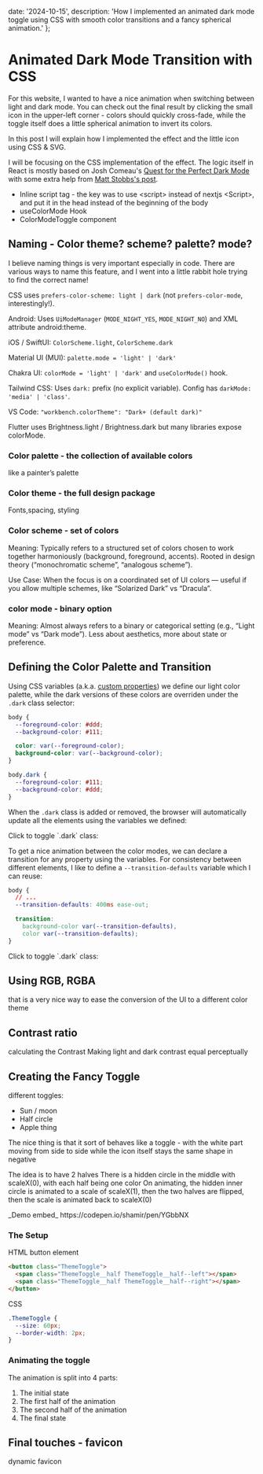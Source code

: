 
  date: '2024-10-15',
  description: 'How I implemented an animated dark mode toggle using CSS with smooth color transitions and a fancy spherical animation.'
};

# Animated Dark Mode Transition with CSS

For this website, I wanted to have a nice animation when switching between light and dark mode. You can check out the final result by clicking the small icon in the upper-left corner - colors should quickly cross-fade, while the toggle itself does a little spherical animation to invert its colors.

In this post I will explain how I implemented the effect and the little icon using CSS & SVG.

I will be focusing on the CSS implementation of the effect. The logic itself in React is mostly based on Josh Comeau's [Quest for the Perfect Dark Mode](https://www.joshwcomeau.com/react/dark-mode/) with some extra help from [Matt Stobbs's post](https://www.mattstobbs.com/elderjs-dark-mode/).

- Inline script tag - the key was to use \<script\> instead of nextjs \<Script\>, and put it in the head instead of the beginning of the body
- useColorMode Hook
- ColorModeToggle component

<TableOfContents />

## Naming - Color theme? scheme? palette? mode?

I believe naming things is very important especially in code. There are various ways to name this feature, and I went into a little rabbit hole trying to find the correct name!

CSS uses `prefers-color-scheme: light | dark` (not `prefers-color-mode`, interestingly!).

Android:
Uses `UiModeManager` (`MODE_NIGHT_YES`, `MODE_NIGHT_NO`) and XML attribute android:theme.

iOS / SwiftUI:
`ColorScheme.light`, `ColorScheme.dark`

Material UI (MUI):
`palette.mode = 'light' | 'dark'`

Chakra UI:
`colorMode = 'light' | 'dark'` and `useColorMode()` hook.

Tailwind CSS:
Uses `dark:` prefix (no explicit variable).
Config has `darkMode: 'media' | 'class'`.

VS Code:
`"workbench.colorTheme": "Dark+ (default dark)"`

Flutter uses Brightness.light / Brightness.dark but many libraries expose colorMode.

### Color palette - the collection of available colors

like a painter’s palette

### Color theme - the full design package

Fonts,spacing, styling

### Color scheme - set of colors

Meaning: Typically refers to a structured set of colors chosen to work together harmoniously (background, foreground, accents). Rooted in design theory (“monochromatic scheme”, “analogous scheme”).

Use Case: When the focus is on a coordinated set of UI colors — useful if you allow multiple schemes, like “Solarized Dark” vs “Dracula”.

### color mode - binary option

Meaning: Almost always refers to a binary or categorical setting (e.g., “Light mode” vs “Dark mode”). Less about aesthetics, more about state or preference.

## Defining the Color Palette and Transition

Using CSS variables (a.k.a. [custom properties](https://developer.mozilla.org/en-US/docs/Web/CSS/CSS_cascading_variables/Using_CSS_custom_properties)) we define our light color palette, while the dark versions of these colors are overriden under the `.dark` class selector:

```css
body {
  --foreground-color: #ddd;
  --background-color: #111;

  color: var(--foreground-color);
  background-color: var(--background-color);
}

body.dark {
  --foreground-color: #111;
  --background-color: #ddd;
}
```

When the `.dark` class is added or removed, the browser will automatically update all the elements using the variables we defined:

<ColorModeToggleDemo isAnimated={false}>
  Click to toggle `.dark` class:
</ColorModeToggleDemo>

To get a nice animation between the color modes, we can declare a transition for any property using the variables. For consistency between different elements, I like to define a `--transition-defaults` variable which I can reuse:

```css
body {
  // ...
  --transition-defaults: 400ms ease-out;

  transition:
    background-color var(--transition-defaults),
    color var(--transition-defaults);
}
```

<ColorModeToggleDemo isAnimated={true}>
  Click to toggle `.dark` class:
</ColorModeToggleDemo>

## Using RGB, RGBA

that is a very nice way to ease the conversion of the UI to a different color theme

## Contrast ratio

calculating the Contrast
Making light and dark contrast equal perceptually

## Creating the Fancy Toggle

different toggles:

- Sun / moon
- Half circle
- Apple thing

The nice thing is that it sort of behaves like a toggle - with the white part moving from side to side
while the icon itself stays the same shape in negative

The idea is to have 2 halves
There is a hidden circle in the middle with scaleX(0), with each half being one color
On animating, the hidden inner circle is animated to a scale of scaleX(1), then the two halves are flipped, then the scale is animated back to scaleX(0)

<ColorModeToggleDemo showToggle isAnimated />
_Demo embed_ https://codepen.io/shamir/pen/YGbbNX

### The Setup

HTML button element

```html
<button class="ThemeToggle">
  <span class="ThemeToggle__half ThemeToggle__half--left"></span>
  <span class="ThemeToggle__half ThemeToggle__half--right"></span>
</button>
```

CSS

```css
.ThemeToggle {
  --size: 60px;
  --border-width: 2px;
}
```

### Animating the toggle

The animation is split into 4 parts:

1. The initial state
2. The first half of the animation
3. The second half of the animation
4. The final state

## Final touches - favicon

dynamic favicon
